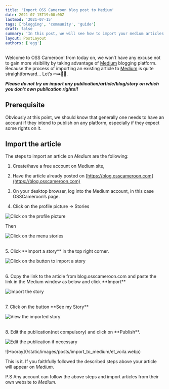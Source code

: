 ```yaml
---
title: 'Import OSS Cameroon blog post to Medium'
date: 2021-07-15T19:00:00Z
lastmod: '2021-07-15'
tags: ['blogging', 'community', 'guide']
draft: false
summary: 'In this post, we will see how to import your medium articles to OSS Cameroon blog'
layout: PostLayout
authors: ['egg']
---
```


Welcome to OSS Cameroon! from today on, we won’t have any excuse not to gain more visibility by taking advantage of [Medium](https://medium.com) blogging platform.
Because the process of importing an existing article to [Medium](https://medium.com) is quite straightforward… Let’s ✂➡🏃💨.

**_Please do not try an import any publication/article/blog/story on which you don’t own publication rights!!_**

## Prerequisite

Obviously at this point, we should know that generally one needs to have an account if they intend to publish on any platform, especially if they expect some rights on it.

## Import the article

The steps to import an article on _Medium_ are the following:

1. Create/have a free account on Medium site,

2. Have the article already posted on [https://blog.osscameroon.com](https://blog.osscameroon.com)

3. On your desktop browser, log into the Medium account, in this case OSSCameroon’s page.

4. Click on the profile picture -> Stories

![Click on the profile picture](/static/images/posts/import_to_medium/profile_picture.jpg)

Then

![Click on the menu stories](/static/images/posts/import_to_medium/profile_picture_stories.jpg)

<br />
5. Click **Import a story** in the top right corner.

![Click on the button to import a story](/static/images/posts/import_to_medium/profile_import_story.jpg)

<br />
6. Copy the link to the article from blog.osscameroon.com and paste the link in the Medium window as
below and click **Import**

![Import the story](/static/images/posts/import_to_medium/profile_import_story_final.jpg)

<br />
7. Click on the button **See my Story**

![View the imported story](/static/images/posts/import_to_medium/profile_see_story.jpg)

<br />
8. Edit the publication(not compulsory) and click on **Publish**.

![Edit the publication if necessary](/static/images/posts/import_to_medium/profile_publish_story.jpg)

<div className="mt-16 flex justify-center">
  ![Hooray](/static/images/posts/import_to_medium/et_voila.webp)
</div>

This is it. If you faithfully followed the described steps above your article will appear on _Medium_.

P.S Any account can follow the above steps and import articles from their own website to _Medium_.
